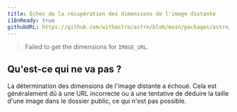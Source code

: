 ```yaml
---
title: Échec de la récupération des dimensions de l'image distante
i18nReady: true
githubURL: https://github.com/withastro/astro/blob/main/packages/astro/src/core/errors/errors-data.ts
---
```


<DontEditWarning />


> Failed to get the dimensions for `IMAGE_URL`.

## Qu'est-ce qui ne va pas ?
La détermination des dimensions de l'image distante a échoué. Cela est généralement dû à une URL incorrecte ou à une tentative de déduire la taille d'une image dans le dossier public, ce qui n'est pas possible.



